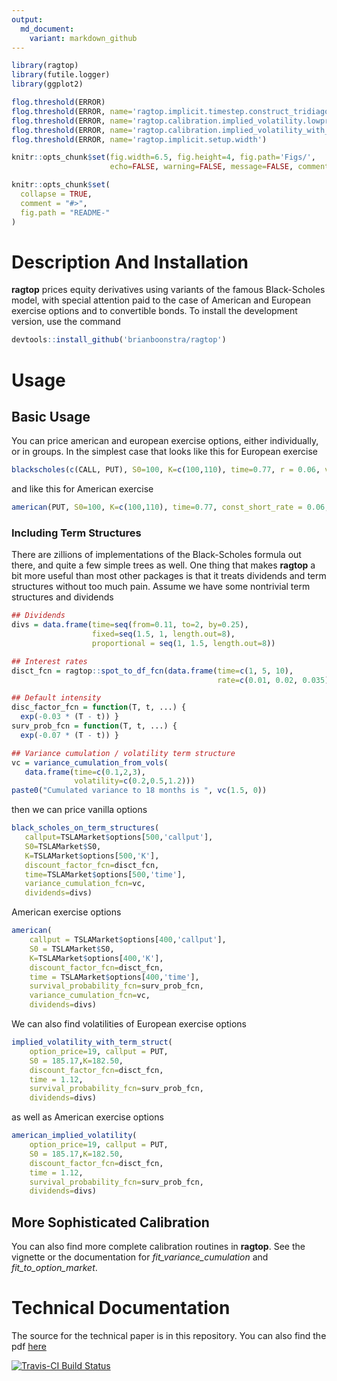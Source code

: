 ```yaml
---
output:
  md_document:
    variant: markdown_github
---
```

```r
library(ragtop)
library(futile.logger)
library(ggplot2)

flog.threshold(ERROR)
flog.threshold(ERROR, name='ragtop.implicit.timestep.construct_tridiagonals')
flog.threshold(ERROR, name='ragtop.calibration.implied_volatility.lowprice')
flog.threshold(ERROR, name='ragtop.calibration.implied_volatility_with_term_struct')
flog.threshold(ERROR, name='ragtop.implicit.setup.width')

knitr::opts_chunk$set(fig.width=6.5, fig.height=4, fig.path='Figs/',
                      echo=FALSE, warning=FALSE, message=FALSE, comment=FALSE)

```

<!-- README.md is generated from README.Rmd. Please edit that file -->

```r
knitr::opts_chunk$set(
  collapse = TRUE,
  comment = "#>",
  fig.path = "README-"
)
```


# Description And Installation

**ragtop** prices equity derivatives using variants of the famous Black-Scholes model, with special attention paid to the case of American and European exercise options and to convertible bonds.  To install the development version, use the command

```r
devtools::install_github('brianboonstra/ragtop')
```

# Usage

## Basic Usage

You can price american and european exercise options, either individually, or in groups.  In the simplest case that looks like this for European exercise

```r
blackscholes(c(CALL, PUT), S0=100, K=c(100,110), time=0.77, r = 0.06, vola=0.20)
```

and like this for American exercise

```r
american(PUT, S0=100, K=c(100,110), time=0.77, const_short_rate = 0.06, const_volatility=0.20)
```

### Including Term Structures

There are zillions of implementations of the Black-Scholes formula out there, and quite a few simple trees as well.  One thing that makes **ragtop** a bit more useful than most other packages is that it treats dividends and term structures without too much pain.  Assume we have some nontrivial term structures and dividends

```r
## Dividends
divs = data.frame(time=seq(from=0.11, to=2, by=0.25),
                  fixed=seq(1.5, 1, length.out=8),
                  proportional = seq(1, 1.5, length.out=8))

## Interest rates
disct_fcn = ragtop::spot_to_df_fcn(data.frame(time=c(1, 5, 10), 
                                              rate=c(0.01, 0.02, 0.035)))

## Default intensity
disc_factor_fcn = function(T, t, ...) {
  exp(-0.03 * (T - t)) }
surv_prob_fcn = function(T, t, ...) {
  exp(-0.07 * (T - t)) }

## Variance cumulation / volatility term structure
vc = variance_cumulation_from_vols(
   data.frame(time=c(0.1,2,3),
              volatility=c(0.2,0.5,1.2)))
paste0("Cumulated variance to 18 months is ", vc(1.5, 0))
```

then we can price vanilla options

```r
black_scholes_on_term_structures(
   callput=TSLAMarket$options[500,'callput'], 
   S0=TSLAMarket$S0, 
   K=TSLAMarket$options[500,'K'], 
   discount_factor_fcn=disct_fcn, 
   time=TSLAMarket$options[500,'time'], 
   variance_cumulation_fcn=vc,
   dividends=divs)
```


American exercise options

```r
american(
    callput = TSLAMarket$options[400,'callput'], 
    S0 = TSLAMarket$S0, 
    K=TSLAMarket$options[400,'K'], 
    discount_factor_fcn=disct_fcn, 
    time = TSLAMarket$options[400,'time'],
    survival_probability_fcn=surv_prob_fcn,
    variance_cumulation_fcn=vc,
    dividends=divs)
```

We can also find volatilities of European exercise options

```r
implied_volatility_with_term_struct(
    option_price=19, callput = PUT, 
    S0 = 185.17,K=182.50, 
    discount_factor_fcn=disct_fcn, 
    time = 1.12,
    survival_probability_fcn=surv_prob_fcn,
    dividends=divs)
```

as well as American exercise options

```r
american_implied_volatility(
    option_price=19, callput = PUT, 
    S0 = 185.17,K=182.50, 
    discount_factor_fcn=disct_fcn, 
    time = 1.12,
    survival_probability_fcn=surv_prob_fcn,
    dividends=divs)
```


## More Sophisticated Calibration

You can also find more complete calibration routines in **ragtop**.  See the vignette or the documentation for *fit_variance_cumulation* and *fit_to_option_market*.

# Technical Documentation

The source for the technical paper is in this repository.  You can also find the pdf [here](http://thureoscapital.com/ragtop.pdf)

[![Travis-CI Build Status](https://travis-ci.org/brianboonstra/ragtop.svg?branch=master)](https://travis-ci.org/brianboonstra/ragtop)
